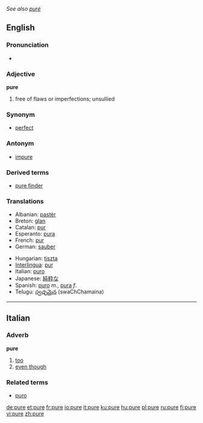 ''See also [[puré]]''
==English==

===Pronunciation===
*{{audio|en-us-pure.ogg|Audio (US)}}

===Adjective===
'''pure'''
#free of flaws or imperfections; unsullied

===Synonym===
*[[perfect]]

===Antonym===
*[[impure]]

===Derived terms===
*[[pure finder]]

===Translations===
{{top}}
*Albanian: [[pastër]]
*Breton: [[glan]]
*Catalan: [[pur]]
*Esperanto: [[pura]]
*French: [[pur]]
*German: [[sauber]]
{{mid}}
*Hungarian: [[tiszta]]
*[[Interlingua]]: [[pur]] 
*Italian: [[puro]]
*Japanese: [[純粋]]な
*Spanish: [[puro]] ''m''., [[pura]] ''f''.
*Telugu: [[స్వఛ్ఛమైన]] (swaChChamaina)
{{bottom}}

----

==Italian==
===Adverb===
'''pure'''

# [[too]]
# [[even though]]

===Related terms===
*[[puro]]

[[de:pure]]
[[et:pure]]
[[fr:pure]]
[[io:pure]]
[[it:pure]]
[[ku:pure]]
[[hu:pure]]
[[pl:pure]]
[[ru:pure]]
[[fi:pure]]
[[vi:pure]]
[[zh:pure]]